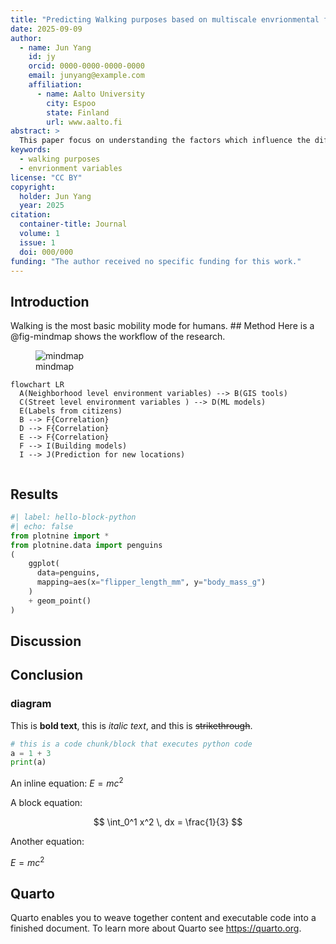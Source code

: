 ```yaml
---
title: "Predicting Walking purposes based on multiscale envrionmental factors"
date: 2025-09-09
author:
  - name: Jun Yang
    id: jy
    orcid: 0000-0000-0000-0000
    email: junyang@example.com
    affiliation: 
      - name: Aalto University
        city: Espoo
        state: Finland
        url: www.aalto.fi
abstract: > 
  This paper focus on understanding the factors which influence the different walking purposes.
keywords:
  - walking purposes
  - envrionment variables
license: "CC BY"
copyright: 
  holder: Jun Yang 
  year: 2025
citation: 
  container-title: Journal 
  volume: 1
  issue: 1
  doi: 000/000
funding: "The author received no specific funding for this work."
---
```




## Introduction
Walking is the most basic mobility mode for humans. 
## Method
Here is a @fig-mindmap shows the workflow of the research.

![mindmap](mindmap.png){#fig-mindmap}

```mermaid
flowchart LR
  A(Neighborhood level environment variables) --> B(GIS tools)
  C(Street level environment variables ) --> D(ML models)
  E(Labels from citizens)
  B --> F{Correlation}
  D --> F{Correlation}
  E --> F{Correlation}
  F --> I(Building models)
  I --> J(Prediction for new locations)
  
```
## Results
```python
#| label: hello-block-python
#| echo: false
from plotnine import *
from plotnine.data import penguins
(
    ggplot(
      data=penguins,
      mapping=aes(x="flipper_length_mm", y="body_mass_g")
    )
    + geom_point()
)
```
## Discussion

## Conclusion


### diagram
This is **bold text**, this is *italic text*, and this is ~~strikethrough~~.



```python
# this is a code chunk/block that executes python code
a = 1 + 3
print(a)
```

An inline equation: $E = mc^2$

A block equation:

$$
\int_0^1 x^2 \, dx = \frac{1}{3}
$$

Another equation:

$E = mc^2$

## Quarto

Quarto enables you to weave together content and executable code into a finished document. To learn more about Quarto see <https://quarto.org>.
